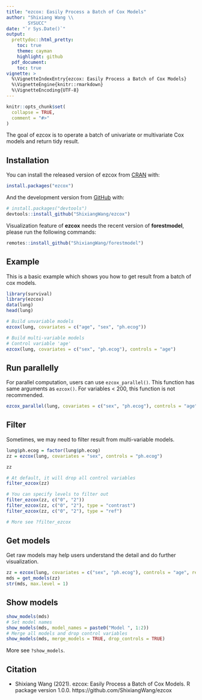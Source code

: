 ```yaml
---
title: "ezcox: Easily Process a Batch of Cox Models"
author: "Shixiang Wang \\
        SYSUCC"
date: "`r Sys.Date()`"
output:
  prettydoc::html_pretty:
    toc: true
    theme: cayman
    highlight: github
  pdf_document:
    toc: true
vignette: >
  %\VignetteIndexEntry{ezcox: Easily Process a Batch of Cox Models}
  %\VignetteEngine{knitr::rmarkdown}
  %\VignetteEncoding{UTF-8}
---
```


```r
knitr::opts_chunk$set(
  collapse = TRUE,
  comment = "#>"
)
```

The goal of ezcox is to operate a batch of univariate or multivariate Cox models and return tidy result.

## Installation

You can install the released version of ezcox from [CRAN](https://CRAN.R-project.org) with:

``` r
install.packages("ezcox")
```

And the development version from [GitHub](https://github.com/) with:

``` r
# install.packages("devtools")
devtools::install_github("ShixiangWang/ezcox")
```

Visualization feature of **ezcox** needs the recent version of **forestmodel**, please run the following commands:

```r
remotes::install_github("ShixiangWang/forestmodel")
```

## Example

This is a basic example which shows you how to get result from a batch of cox models.

```r
library(survival)
library(ezcox)
data(lung)
head(lung)

# Build unvariable models
ezcox(lung, covariates = c("age", "sex", "ph.ecog"))

# Build multi-variable models
# Control variable 'age'
ezcox(lung, covariates = c("sex", "ph.ecog"), controls = "age")
```

## Run parallelly

For parallel computation, users can use `ezcox_parallel()`. This function has same arguments as `ezcox()`.
For variables < 200, this function is not recommended.

```r
ezcox_parallel(lung, covariates = c("sex", "ph.ecog"), controls = "age")
```


## Filter

Sometimes, we may need to filter result from multi-variable models.

```r
lung$ph.ecog = factor(lung$ph.ecog)
zz = ezcox(lung, covariates = "sex", controls = "ph.ecog")

zz

# At default, it will drop all control variables
filter_ezcox(zz)

# You can specify levels to filter out
filter_ezcox(zz, c("0", "2"))
filter_ezcox(zz, c("0", "2"), type = "contrast")
filter_ezcox(zz, c("0", "2"), type = "ref")

# More see ?filter_ezcox
```

## Get models

Get raw models may help users understand the detail and do further visualization.

```r
zz = ezcox(lung, covariates = c("sex", "ph.ecog"), controls = "age", return_models=TRUE)
mds = get_models(zz)
str(mds, max.level = 1)
```

## Show models

```r
show_models(mds)
# Set model names
show_models(mds, model_names = paste0("Model ", 1:2))
# Merge all models and drop control variables
show_models(mds, merge_models = TRUE, drop_controls = TRUE)
```

More see `?show_models`.

## Citation

- Shixiang Wang (2021). ezcox: Easily Process a Batch of Cox Models. R package version 1.0.0.
  https://github.com/ShixiangWang/ezcox

